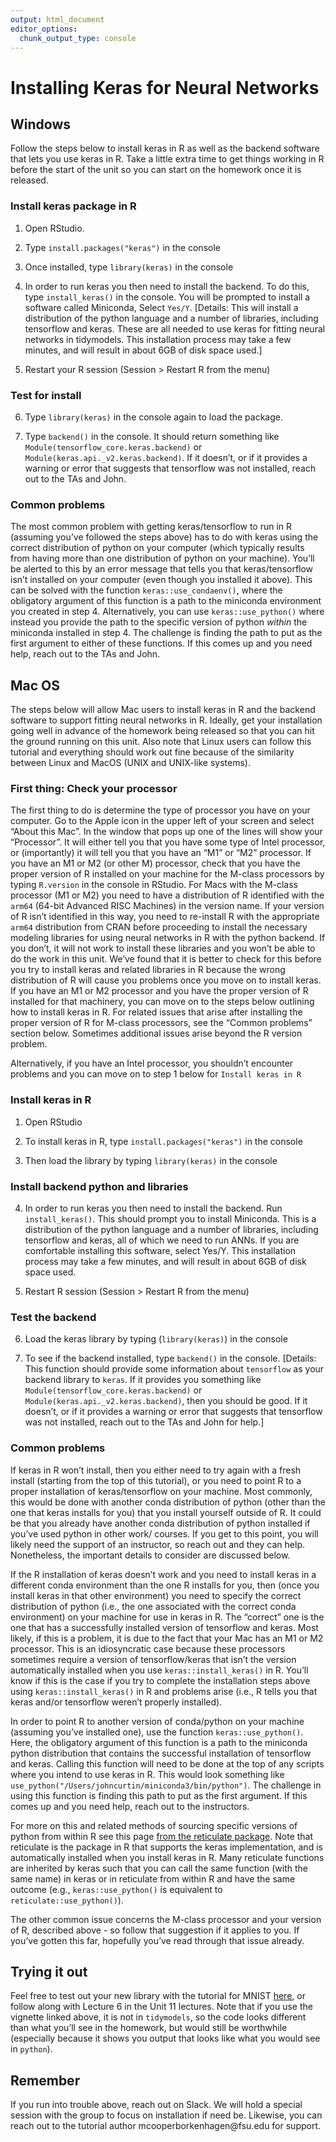 ```yaml
---
output: html_document
editor_options: 
  chunk_output_type: console
---
```


# Installing Keras for Neural Networks

## Windows


Follow the steps below to install keras in R as well as the backend software that lets you use keras in R. Take a little extra time to get things working in R before the start of the unit so you can start on the homework once it is released.

### Install keras package in R

1. Open RStudio.

2. Type `install.packages("keras")` in the console

3. Once installed, type `library(keras)` in the console

4. In order to run keras you then need to install the backend. To do this, type `install_keras()` in the console. You will be prompted to install a software called Miniconda, Select `Yes/Y`.  [Details: This will install a distribution of the python language and a number of libraries, including tensorflow and keras. These are all needed to use keras for fitting neural networks in tidymodels. This installation process may take a few minutes, and will result in about 6GB of disk space used.]

5. Restart your R session (Session > Restart R from the menu)

### Test for install

6. Type `library(keras)` in the console again to load the package.

7. Type `backend()` in the console. It should return something like `Module(tensorflow_core.keras.backend)` or `Module(keras.api._v2.keras.backend)`. If it doesn't, or if it provides a warning or error that suggests that tensorflow was not installed, reach out to the TAs and John.

### Common problems

The most common problem with getting keras/tensorflow to run in R (assuming you've followed the steps above) has to do with keras using the correct distribution of python on your computer (which typically results from having more than one distribution of python on your machine). You'll be alerted to this by an error message that tells you that keras/tensorflow isn't installed on your computer (even though you installed it above). This can be solved with the function `keras::use_condaenv()`, where the obligatory argument of this function is a path to the miniconda environment you created in step 4. Alternatively, you can use `keras::use_python()` where instead you provide the path to the specific version of python _within_ the miniconda installed in step 4. The challenge is finding the path to put as the first argument to either of these functions. If this comes up and you need help, reach out to the TAs and John.



## Mac OS

The steps below will allow Mac users to install keras in R and the backend software to support fitting neural networks in R. Ideally, get your installation going well in advance of the homework being released so that you can hit the ground running on this unit. Also note that Linux users can follow this tutorial and everything should work out fine because of the similarity between Linux and MacOS (UNIX and UNIX-like systems).

### First thing: Check your processor

The first thing to do is determine the type of processor you have on your computer. Go to the Apple icon in the upper left of your screen and select "About this Mac". In the window that pops up one of the lines will show your "Processor". It will either tell you that you have some type of Intel processor, or (importantly) it will tell you that you have an "M1" or "M2" processor. If you have an M1 or M2 (or other M) processor, check that you have the proper version of R installed on your machine for the M-class processors by typing `R.version` in the console in RStudio. For Macs with the M-class processor (M1 or M2) you need to have a distribution of R identified with the `arm64` (64-bit Advanced RISC Machines) in the version name. If your version of R isn't identified in this way, you need to re-install R with the appropriate `arm64` distribution from CRAN before proceeding to install the necessary modeling libraries for using neural networks in R with the python backend. If you don't, it will not work to install these libraries and you won't be able to do the work in this unit. We've found that it is better to check for this before you try to install keras and related libraries in R because the wrong distribution of R will cause you problems once you move on to install keras. If you have an M1 or M2 processor and you have the proper version of R installed for that machinery, you can move on to the steps below outlining how to install keras in R. For related issues that arise after installing the proper version of R for M-class processors, see the "Common problems" section below. Sometimes additional issues arise beyond the R version problem.

Alternatively, if you have an Intel processor, you shouldn't encounter problems and you can move on to step 1 below for `Install keras in R`


### Install keras in R
1. Open RStudio

2. To install keras in R, type `install.packages("keras")` in the console

3. Then load the library by typing `library(keras)` in the console

### Install backend python and libraries
4. In order to run keras you then need to install the backend. Run `install_keras()`. This should prompt you to install Miniconda. This is a distribution of the python language and a number of libraries, including tensorflow and keras, all of which we need to run ANNs. If you are comfortable installing this software, select Yes/Y. This installation process may take a few minutes, and will result in about 6GB of disk space used.

5. Restart R session (Session > Restart R from the menu)

### Test the backend
6. Load the keras library by typing (`library(keras)`) in the console

7. To see if the backend installed, type `backend()` in the console.   [Details: This function should provide some information about `tensorflow` as your backend library to `keras`. If it provides you something like `Module(tensorflow_core.keras.backend)` or `Module(keras.api._v2.keras.backend)`, then you should be good. If it doesn't, or if it provides a warning or error that suggests that tensorflow was not installed, reach out to the TAs and John for help.]

### Common problems
If keras in R won't install, then you either need to try again with a fresh install (starting from the top of this tutorial), or you need to point R to a proper installation of keras/tensorflow on your machine. Most commonly, this would be done with another conda distribution of python (other than the one that keras installs for you) that you install yourself outside of R. It could be that you already have another conda distribution of python installed if you've used python in other work/ courses. If you get to this point, you will likely need the support of an instructor, so reach out and they can help. Nonetheless, the important details to consider are discussed below.

If the R installation of keras doesn't work and you need to install keras in a different conda environment than the one R installs for you, then (once you install keras in that other environment) you need to specify the correct distribution of python (i.e., the one associated with the correct conda environment) on your machine for use in keras in R. The "correct" one is the one that has a successfully installed version of tensorflow and keras. Most likely, if this is a problem, it is due to the fact that your Mac has an M1 or M2 processor. This is an idiosyncratic case because these processors sometimes require a version of tensorflow/keras that isn't the version automatically installed when you use `keras::install_keras()` in R. You'll know if this is the case if you try to complete the installation steps above using `keras::install_keras()` in R and problems arise (i.e., R tells you that keras and/or tensorflow weren't properly installed).

In order to point R to another version of conda/python on your machine (assuming you've installed one), use the function `keras::use_python()`. Here, the obligatory argument of this function is a path to the miniconda python distribution that contains the successful installation of tensorflow and keras. Calling this function will need to be done at the top of any scripts where you intend to use keras in R. This would look something like `use_python("/Users/johncurtin/miniconda3/bin/python")`. The challenge in using this function is finding this path to put as the first argument. If this comes up and you need help, reach out to the instructors.

For more on this and related methods of sourcing specific versions of python from within R see this page [from the reticulate package](https://rstudio.github.io/reticulate/articles/versions.html). Note that reticulate is the package in R that supports the keras implementation, and is automatically installed when you install keras in R. Many reticulate functions are inherited by keras such that you can call the same function (with the same name) in keras or in reticulate from within R and have the same outcome (e.g., `keras::use_python()` is equivalent to `reticulate::use_python()`).

The other common issue concerns the M-class processor and your version of R, described above - so follow that suggestion if it applies to you. If you've gotten this far, hopefully you've read through that issue already.

## Trying it out
Feel free to test out your new library with the tutorial for MNIST [here](https://cran.r-project.org/web/packages/keras/vignettes/index.html), or follow along with Lecture 6 in the Unit 11 lectures. Note that if you use the vignette linked above, it is not in `tidymodels`, so the code looks different than what you'll see in the homework, but would still be worthwhile (especially because it shows you output that looks like what you would see in `python`).

## Remember
If you run into trouble above, reach out on Slack. We will hold a special session with the group to focus on installation if need be. Likewise, you can reach out to the tutorial author mcooperborkenhagen@fsu.edu for support.
